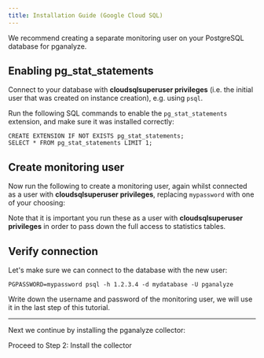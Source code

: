 ```yaml
---
title: Installation Guide (Google Cloud SQL)
---
```



We recommend creating a separate monitoring user on your PostgreSQL database for pganalyze.

## Enabling pg_stat_statements

Connect to your database with **cloudsqlsuperuser privileges** (i.e. the initial user that was created on instance creation), e.g. using `psql`.

Run the following SQL commands to enable the `pg_stat_statements` extension, and make sure it was installed correctly:

```
CREATE EXTENSION IF NOT EXISTS pg_stat_statements;
SELECT * FROM pg_stat_statements LIMIT 1;
```

## Create monitoring user

Now run the following to create a monitoring user, again whilst connected as a user with **cloudsqlsuperuser privileges**, replacing `mypassword` with one of your choosing:

<MonitoringUserSelector minPostgres={100000} />

Note that it is important you run these as a user with **cloudsqlsuperuser privileges** in order to pass down the full access to statistics tables.

## Verify connection

Let's make sure we can connect to the database with the new user:

```
PGPASSWORD=mypassword psql -h 1.2.3.4 -d mydatabase -U pganalyze
```

Write down the username and password of the monitoring user, we will use it in the last step of this tutorial.

---

Next we continue by installing the pganalyze collector:

<Link className="btn btn-success" to="02_install_the_collector">
  Proceed to Step 2: Install the collector
</Link>
